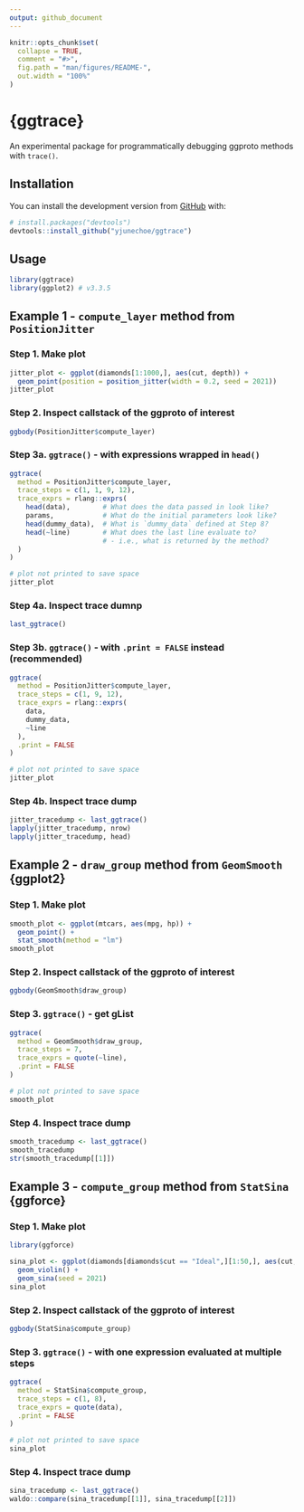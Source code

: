 ```yaml
---
output: github_document
---
```


<!-- README.md is generated from README.Rmd. Please edit that file -->

```r
knitr::opts_chunk$set(
  collapse = TRUE,
  comment = "#>",
  fig.path = "man/figures/README-",
  out.width = "100%"
)
```

# **{ggtrace}**

<!-- badges: start -->
<!-- badges: end -->

An experimental package for programmatically debugging ggproto methods with `trace()`.

## Installation

You can install the development version from [GitHub](https://github.com/) with:

``` r
# install.packages("devtools")
devtools::install_github("yjunechoe/ggtrace")
```

## Usage

```r
library(ggtrace)
library(ggplot2) # v3.3.5
```

## **Example 1 - `compute_layer` method from `PositionJitter`**

### Step 1. Make plot

```r
jitter_plot <- ggplot(diamonds[1:1000,], aes(cut, depth)) +
  geom_point(position = position_jitter(width = 0.2, seed = 2021))
jitter_plot
```

### Step 2. Inspect callstack of the ggproto of interest

```r
ggbody(PositionJitter$compute_layer)
```

### Step 3a. `ggtrace()` - with expressions wrapped in `head()`

```r
ggtrace(
  method = PositionJitter$compute_layer,
  trace_steps = c(1, 1, 9, 12),
  trace_exprs = rlang::exprs(
    head(data),        # What does the data passed in look like?
    params,            # What do the initial parameters look like?
    head(dummy_data),  # What is `dummy_data` defined at Step 8?
    head(~line)        # What does the last line evaluate to?
                       # - i.e., what is returned by the method?
  )
)

# plot not printed to save space
jitter_plot
```

### Step 4a. Inspect trace dumnp

```r
last_ggtrace()
```

### Step 3b. `ggtrace()` - with `.print = FALSE` instead (**recommended**)

```r
ggtrace(
  method = PositionJitter$compute_layer,
  trace_steps = c(1, 9, 12),
  trace_exprs = rlang::exprs(
    data,
    dummy_data,
    ~line
  ),
  .print = FALSE
)

# plot not printed to save space
jitter_plot
```

### Step 4b. Inspect trace dump

```r
jitter_tracedump <- last_ggtrace()
lapply(jitter_tracedump, nrow)
lapply(jitter_tracedump, head)
```

## **Example 2 - `draw_group` method from `GeomSmooth` {ggplot2}**

### Step 1. Make plot

```r
smooth_plot <- ggplot(mtcars, aes(mpg, hp)) +
  geom_point() +
  stat_smooth(method = "lm")
smooth_plot
```

### Step 2. Inspect callstack of the ggproto of interest

```r
ggbody(GeomSmooth$draw_group)
```

### Step 3. `ggtrace()` - get gList

```r
ggtrace(
  method = GeomSmooth$draw_group,
  trace_steps = 7,
  trace_exprs = quote(~line),
  .print = FALSE
)

# plot not printed to save space
smooth_plot
```

### Step 4. Inspect trace dump

```r
smooth_tracedump <- last_ggtrace()
smooth_tracedump
str(smooth_tracedump[[1]])
```


## **Example 3 - `compute_group` method from `StatSina` {ggforce}**

### Step 1. Make plot

```r
library(ggforce)

sina_plot <- ggplot(diamonds[diamonds$cut == "Ideal",][1:50,], aes(cut, depth)) +
  geom_violin() +
  geom_sina(seed = 2021)
sina_plot
```

### Step 2. Inspect callstack of the ggproto of interest

```r
ggbody(StatSina$compute_group)
```

### Step 3. `ggtrace()` - with one expression evaluated at multiple steps

```r
ggtrace(
  method = StatSina$compute_group,
  trace_steps = c(1, 8),
  trace_exprs = quote(data),
  .print = FALSE
)

# plot not printed to save space
sina_plot
```

### Step 4. Inspect trace dump

```r
sina_tracedump <- last_ggtrace()
waldo::compare(sina_tracedump[[1]], sina_tracedump[[2]])
```
